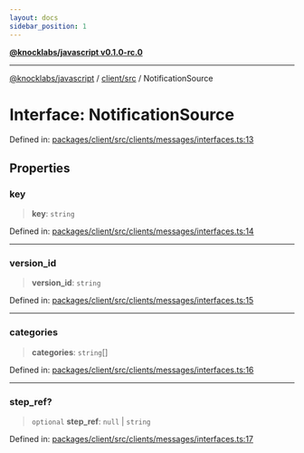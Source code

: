 ```yaml
---
layout: docs
sidebar_position: 1
---
```


[**@knocklabs/javascript v0.1.0-rc.0**](../../../index.mdx)

***

[@knocklabs/javascript](../../../modules.mdx) / [client/src](../index.mdx) / NotificationSource

# Interface: NotificationSource

Defined in: [packages/client/src/clients/messages/interfaces.ts:13](https://github.com/knocklabs/javascript/blob/main/packages/client/src/clients/messages/interfaces.ts#L13)

## Properties

### key

> **key**: `string`

Defined in: [packages/client/src/clients/messages/interfaces.ts:14](https://github.com/knocklabs/javascript/blob/main/packages/client/src/clients/messages/interfaces.ts#L14)

***

### version\_id

> **version\_id**: `string`

Defined in: [packages/client/src/clients/messages/interfaces.ts:15](https://github.com/knocklabs/javascript/blob/main/packages/client/src/clients/messages/interfaces.ts#L15)

***

### categories

> **categories**: `string`[]

Defined in: [packages/client/src/clients/messages/interfaces.ts:16](https://github.com/knocklabs/javascript/blob/main/packages/client/src/clients/messages/interfaces.ts#L16)

***

### step\_ref?

> `optional` **step\_ref**: `null` \| `string`

Defined in: [packages/client/src/clients/messages/interfaces.ts:17](https://github.com/knocklabs/javascript/blob/main/packages/client/src/clients/messages/interfaces.ts#L17)
